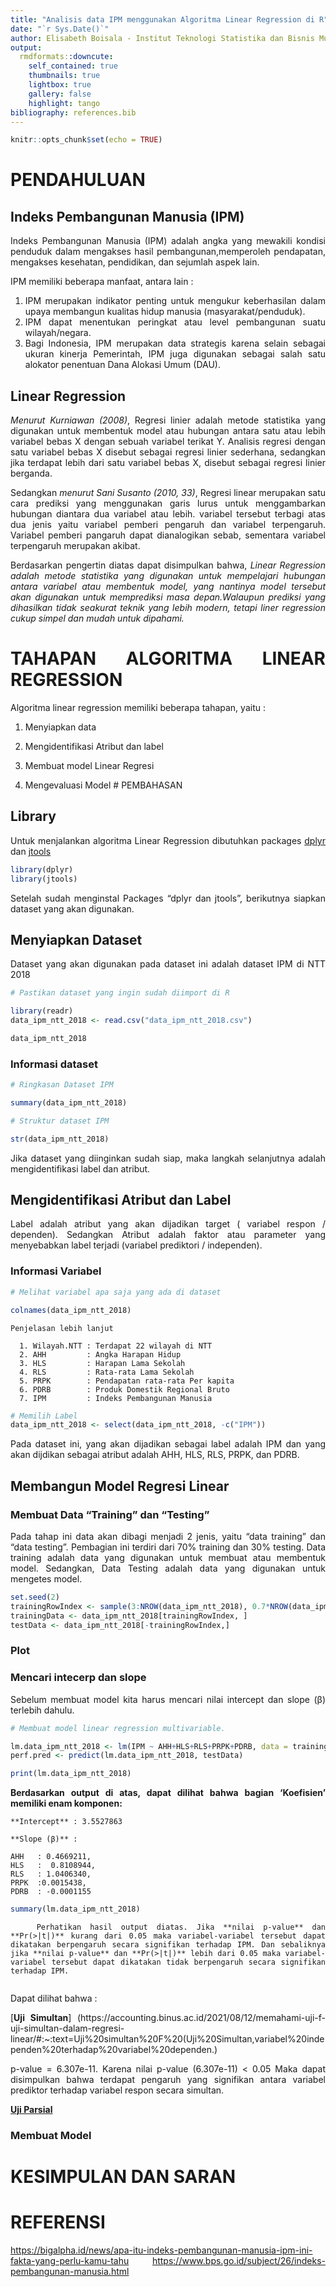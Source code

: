 ```yaml
---
title: "Analisis data IPM menggunakan Algoritma Linear Regression di R"
date: "`r Sys.Date()`"
author: Elisabeth Boisala - Institut Teknologi Statistika dan Bisnis Muhammadiyah
output:
  rmdformats::downcute:
    self_contained: true
    thumbnails: true
    lightbox: true
    gallery: false
    highlight: tango
bibliography: references.bib
---
```


```{=html}
<style>
body{
text-align: justify}
</style>
```
```r
knitr::opts_chunk$set(echo = TRUE)
```

# PENDAHULUAN

## Indeks Pembangunan Manusia (IPM)

Indeks Pembangunan Manusia (IPM) adalah angka yang mewakili kondisi penduduk dalam mengakses hasil pembangunan,memperoleh pendapatan, mengakses kesehatan, pendidikan, dan sejumlah aspek lain.

IPM memiliki beberapa manfaat, antara lain :

1.  IPM merupakan indikator penting untuk mengukur keberhasilan dalam upaya membangun kualitas hidup manusia (masyarakat/penduduk).
2.  IPM dapat menentukan peringkat atau level pembangunan suatu wilayah/negara.
3.  Bagi Indonesia, IPM merupakan data strategis karena selain sebagai ukuran kinerja Pemerintah, IPM juga digunakan sebagai salah satu alokator penentuan Dana Alokasi Umum (DAU).

## Linear Regression

*Menurut Kurniawan (2008)*, Regresi linier adalah metode statistika yang digunakan untuk membentuk model atau hubungan antara satu atau lebih variabel bebas X dengan sebuah variabel terikat Y. Analisis regresi dengan satu variabel bebas X disebut sebagai regresi linier sederhana, sedangkan jika terdapat lebih dari satu variabel bebas X, disebut sebagai regresi linier berganda.

Sedangkan *menurut Sani Susanto (2010, 33)*, Regresi linear merupakan satu cara prediksi yang menggunakan garis lurus untuk menggambarkan hubungan diantara dua variabel atau lebih. variabel tersebut terbagi atas dua jenis yaitu variabel pemberi pengaruh dan variabel terpengaruh. Variabel pemberi pangaruh dapat dianalogikan sebab, sementara variabel terpengaruh merupakan akibat.

Berdasarkan pengertin diatas dapat disimpulkan bahwa, *Linear Regression adalah metode statistika yang digunakan untuk mempelajari hubungan antara variabel atau membentuk model, yang nantinya model tersebut akan digunakan untuk memprediksi masa depan.Walaupun prediksi yang dihasilkan tidak seakurat teknik yang lebih modern, tetapi liner regression cukup simpel dan mudah untuk dipahami.*

# TAHAPAN ALGORITMA LINEAR REGRESSION

Algoritma linear regression memiliki beberapa tahapan, yaitu :

1.  Menyiapkan data

2.  Mengidentifikasi Atribut dan label

3.  Membuat model Linear Regresi

4.  Mengevaluasi Model \# PEMBAHASAN

## Library

Untuk menjalankan algoritma Linear Regression dibutuhkan packages [dplyr](https://www.rdocumentation.org/packages/dplyr/versions/1.0.10) dan [jtools](https://cran.r-project.org/web/packages/jtools/index.html)

```r
library(dplyr)
library(jtools)
```

Setelah sudah menginstal Packages "dplyr dan jtools", berikutnya siapkan dataset yang akan digunakan.

## Menyiapkan Dataset

Dataset yang akan digunakan pada dataset ini adalah dataset IPM di NTT 2018

```r
# Pastikan dataset yang ingin sudah diimport di R

library(readr)
data_ipm_ntt_2018 <- read.csv("data_ipm_ntt_2018.csv")

data_ipm_ntt_2018
```

### Informasi dataset

```r
# Ringkasan Dataset IPM

summary(data_ipm_ntt_2018)
```

```r
# Struktur dataset IPM

str(data_ipm_ntt_2018)
```

Jika dataset yang diinginkan sudah siap, maka langkah selanjutnya adalah mengidentifikasi label dan atribut.

## Mengidentifikasi Atribut dan Label

Label adalah atribut yang akan dijadikan target ( variabel respon / dependen). Sedangkan Atribut adalah faktor atau parameter yang menyebabkan label terjadi (variabel prediktori / independen).

### Informasi Variabel

```r
# Melihat variabel apa saja yang ada di dataset 

colnames(data_ipm_ntt_2018)
```

    Penjelasan lebih lanjut
      
      1. Wilayah.NTT : Terdapat 22 wilayah di NTT
      2. AHH         : Angka Harapan Hidup
      3. HLS         : Harapan Lama Sekolah
      4. RLS         : Rata-rata Lama Sekolah
      5. PRPK        : Pendapatan rata-rata Per kapita
      6. PDRB        : Produk Domestik Regional Bruto 
      7. IPM         : Indeks Pembangunan Manusia

```r
# Memilih Label
data_ipm_ntt_2018 <- select(data_ipm_ntt_2018, -c("IPM"))
```

Pada dataset ini, yang akan dijadikan sebagai label adalah IPM dan yang akan dijdikan sebagai atribut adalah AHH, HLS, RLS, PRPK, dan PDRB.

## Membangun Model Regresi Linear

### Membuat Data "Training" dan "Testing"

Pada tahap ini data akan dibagi menjadi 2 jenis, yaitu "data training" dan "data testing". Pembagian ini terdiri dari 70% training dan 30% testing. Data training adalah data yang digunakan untuk membuat atau membentuk model. Sedangkan, Data Testing adalah data yang digunakan untuk mengetes model.

```r
set.seed(2)
trainingRowIndex <- sample(3:NROW(data_ipm_ntt_2018), 0.7*NROW(data_ipm_ntt_2018))
trainingData <- data_ipm_ntt_2018[trainingRowIndex, ]
testData <- data_ipm_ntt_2018[-trainingRowIndex,]
```

### Plot

### Mencari intecerp dan slope

Sebelum membuat model kita harus mencari nilai intercept dan slope (β) terlebih dahulu.

```r
# Membuat model linear regression multivariable.

lm.data_ipm_ntt_2018 <- lm(IPM ~ AHH+HLS+RLS+PRPK+PDRB, data = trainingData)
perf.pred <- predict(lm.data_ipm_ntt_2018, testData)

print(lm.data_ipm_ntt_2018)
```

**Berdasarkan output di atas, dapat dilihat bahwa bagian 'Koefisien' memiliki enam komponen:**

    **Intercept** : 3.5527863              

    **Slope (β)** :

    AHH   : 0.4669211, 
    HLS   :  0.8108944, 
    RLS   : 1.0406340,
    PRPK  :0.0015438,
    PDRB  : -0.0001155

```r
summary(lm.data_ipm_ntt_2018)
```

       Perhatikan hasil output diatas. Jika **nilai p-value** dan **Pr(>|t|)** kurang dari 0.05 maka variabel-variabel tersebut dapat dikatakan berpengaruh secara signifikan terhadap IPM. Dan sebaliknya jika **nilai p-value** dan **Pr(>|t|)** lebih dari 0.05 maka variabel-variabel tersebut dapat dikatakan tidak berpengaruh secara signifikan terhadap IPM.
       

Dapat dilihat bahwa :

[**Uji Simultan**] (https://accounting.binus.ac.id/2021/08/12/memahami-uji-f-uji-simultan-dalam-regresi-linear/#:~:text=Uji%20simultan%20F%20(Uji%20Simultan,variabel%20independen%20terhadap%20variabel%20dependen.)

p-value = 6.307e-11. Karena nilai p-value (6.307e-11) \< 0.05 Maka dapat disimpulkan bahwa terdapat pengaruh yang signifikan antara variabel prediktor terhadap variabel respon secara simultan.

[**Uji Parsial**](https://accounting.binus.ac.id/2021/08/12/memahami-uji-t-dalam-regresi-linear/)

```{=tex}
\begin{array}{|c|l|}
\hline {\operatorname{Pr}(>|\mathrm{t}|)} & {\text { Keterangan }} \\
\hline \text { AHH = 1.11e-05 } & \begin{array}{l}
\text { Karena, nilai AHH < 0.05. Maka dapat disimpulkan bahwa AHH memiliki } \\
\text { pengaruh yang signifikan terhadap IPM }
\end{array} \\
\hline \text { HLS = 0.002615 } & \begin{array}{l}
\text { Karena, nilai HLS < 0.05. Maka dapat disimpulkan bahwa HLS memiliki } \\
\text { pengaruh yang signifikan terhadap IPM }
\end{array} \\
\hline \text { RLS = 0.000446 } & \begin{array}{l}
\text { Karena, nilai RLS < 0.05. Maka dapat disimpulkan bahwa RLS memiliki } \\
\text { pengaruh yang signifikan terhadap IPM }
\end{array} \\
\hline \text { PRPK = 6.70e-06 } & \begin{array}{l}
\text { Karena, nilai PRPK < 0.05. Maka dapat disimpulkan bahwa PRPK memiliki } \\
\text { pengaruh yang signifikan terhadap IPM }
\end{array} \\
\hline \text { PDRB = 0.153040 } & \begin{array}{l}
\text { Karena, nilai PDRB }>0.05 . \text { Maka dapat disimpulkan bahwa PDRB tidak } \\
\text { memiliki pengaruh yang signifikan terhadap IPM }
\end{array} \\
\hline
\end{array}
```
### Membuat Model

# KESIMPULAN DAN SARAN

# REFERENSI

<https://bigalpha.id/news/apa-itu-indeks-pembangunan-manusia-ipm-ini-fakta-yang-perlu-kamu-tahu> <https://www.bps.go.id/subject/26/indeks-pembangunan-manusia.html>
